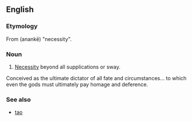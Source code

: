 {{see|Ananke}}
==English==

===Etymology===
From {{AGr.}} '''{{polytonic|[[ἀνάγκη]]}}''' (anankē) "necessity".

===Noun===
{{en-noun|-}}

# [[necessity|Necessity]] beyond all supplications or sway. 
Conceived as the ultimate dictator of all fate and circumstances… to which even the gods must ultimately pay homage and deference. 

===See also===
* [[tao]]